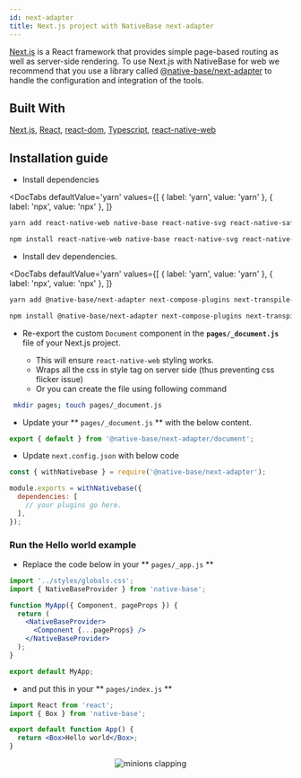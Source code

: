 ```yaml
---
id: next-adapter
title: Next.js project with NativeBase next-adapter
---
```


[Next.js](https://nextjs.org/) is a React framework that provides simple page-based routing as well as server-side rendering. To use Next.js with NativeBase for web we recommend that you use a library called [@native-base/next-adapter](https://github.com/GeekyAnts/native-base-next-adapter) to handle the configuration and integration of the tools.

## Built With

[Next.js](https://nextjs.org/), [React](https://reactjs.org/), [react-dom](https://reactjs.org/docs/react-dom.html), [Typescript](https://www.typescriptlang.org/), [react-native-web](https://necolas.github.io/react-native-web/docs/)

## Installation guide

- Install dependencies

<DocTabs
  defaultValue='yarn'
  values={[
    { label: 'yarn', value: 'yarn' },
    { label: 'npx', value: 'npx' },
  ]}
>
  <DocTabItem value='yarn'>

```bash
yarn add react-native-web native-base react-native-svg react-native-safe-area-context react-native
```

  </DocTabItem>
  <DocTabItem value='npx'>

```bash
npm install react-native-web native-base react-native-svg react-native-safe-area-context react-native
```

  </DocTabItem>
</DocTabs>

- Install dev dependencies.

<DocTabs
  defaultValue='yarn'
  values={[
    { label: 'yarn', value: 'yarn' },
    { label: 'npx', value: 'npx' },
  ]}
>
  <DocTabItem value='yarn'>

```bash
yarn add @native-base/next-adapter next-compose-plugins next-transpile-modules next-fonts -D
```

  </DocTabItem>
  <DocTabItem value='npx'>

```bash
npm install @native-base/next-adapter next-compose-plugins next-transpile-modules next-fonts --save-dev
```

  </DocTabItem>
</DocTabs>

- Re-export the custom `Document` component in the **`pages/_document.js`** file of your Next.js project.

  - This will ensure `react-native-web` styling works.
  - Wraps all the css in style tag on server side (thus preventing css flicker issue)
  - Or you can create the file using following command

```bash
 mkdir pages; touch pages/_document.js
```

- Update your ** `pages/_document.js` ** with the below content.

```jsx
export { default } from '@native-base/next-adapter/document';
```

- Update `next.config.json` with below code

```jsx
const { withNativebase } = require('@native-base/next-adapter');

module.exports = withNativebase({
  dependencies: [
    // your plugins go here.
  ],
});
```

<Box mt="4" mb="8">
  <TileLink
    title="Config NativeBase next-adapter"
    url="config-next-adapter"
    description="How to config your NativeBase next-adapter with plugins, dependencies, nextConfig"
    className="bg-blueGray-600 mt-2"
  />
</Box>

### Run the Hello world example

- Replace the code below in your ** `pages/_app.js` **

```jsx
import '../styles/globals.css';
import { NativeBaseProvider } from 'native-base';

function MyApp({ Component, pageProps }) {
  return (
    <NativeBaseProvider>
      <Component {...pageProps} />
    </NativeBaseProvider>
  );
}

export default MyApp;
```

- and put this in your ** `pages/index.js` **

```jsx
import React from 'react';
import { Box } from 'native-base';

export default function App() {
  return <Box>Hello world</Box>;
}
```

<Center>
  <AspectRatio ratio={2.21} w="100%" maxW="500">
    <Image source={{ uri: '/img/minion.gif' }} alt="minions clapping" />
  </AspectRatio>
</Center>

<Box mt="4" mb="8">
  <TileLink
    title="NativeBase next-adapter intergration with Icons"
    url="next-adapter-icons"
    description="Steps to integrate icons in Nextjs with native-base"
    className="bg-blueGray-600  mt-2"
  />
</Box>
